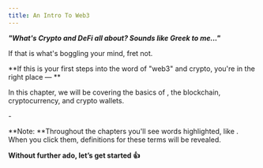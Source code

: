 ```yaml
---
title: An Intro To Web3
---
```


***"What's Crypto and DeFi all about? Sounds like Greek to me..."***

If that is what's boggling your mind, fret not.

\*\*If this is your first steps into the word of "web3" and crypto, you're in the right place — \*\*

In this chapter, we will be covering the basics of <Nutshell children="web3" glossaryEntry="content/glossary/web3.mdx" />, the blockchain, cryptocurrency, and crypto wallets.

\-

**Note: **Throughout the chapters you'll see words highlighted, like <Nutshell glossaryEntry="content/glossary/Nutshell.mdx" children="this" />. When you click them, definitions for these terms will be revealed.&#x20;

**Without further ado, let’s get started 👍**
